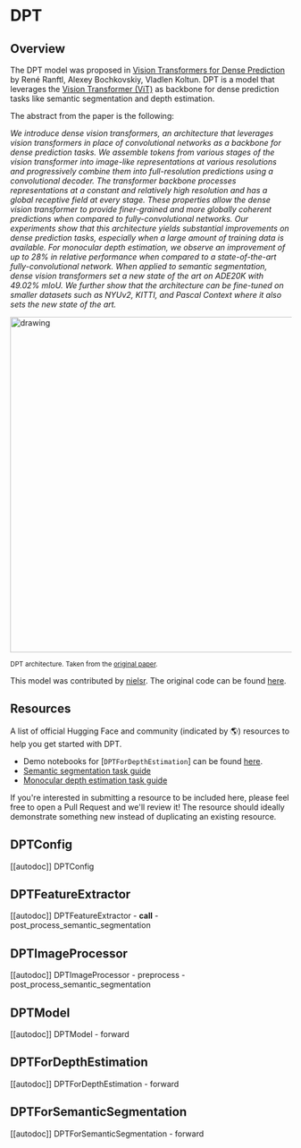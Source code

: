 <!--Copyright 2022 The HuggingFace Team. All rights reserved.

Licensed under the Apache License, Version 2.0 (the "License"); you may not use this file except in compliance with
the License. You may obtain a copy of the License at

http://www.apache.org/licenses/LICENSE-2.0

Unless required by applicable law or agreed to in writing, software distributed under the License is distributed on
an "AS IS" BASIS, WITHOUT WARRANTIES OR CONDITIONS OF ANY KIND, either express or implied. See the License for the
specific language governing permissions and limitations under the License.
-->

# DPT

## Overview

The DPT model was proposed in [Vision Transformers for Dense Prediction](https://arxiv.org/abs/2103.13413) by René Ranftl, Alexey Bochkovskiy, Vladlen Koltun.
DPT is a model that leverages the [Vision Transformer (ViT)](vit) as backbone for dense prediction tasks like semantic segmentation and depth estimation.

The abstract from the paper is the following:

*We introduce dense vision transformers, an architecture that leverages vision transformers in place of convolutional networks as a backbone for dense prediction tasks. We assemble tokens from various stages of the vision transformer into image-like representations at various resolutions and progressively combine them into full-resolution predictions using a convolutional decoder. The transformer backbone processes representations at a constant and relatively high resolution and has a global receptive field at every stage. These properties allow the dense vision transformer to provide finer-grained and more globally coherent predictions when compared to fully-convolutional networks. Our experiments show that this architecture yields substantial improvements on dense prediction tasks, especially when a large amount of training data is available. For monocular depth estimation, we observe an improvement of up to 28% in relative performance when compared to a state-of-the-art fully-convolutional network. When applied to semantic segmentation, dense vision transformers set a new state of the art on ADE20K with 49.02% mIoU. We further show that the architecture can be fine-tuned on smaller datasets such as NYUv2, KITTI, and Pascal Context where it also sets the new state of the art.*

<img src="https://huggingface.co/datasets/huggingface/documentation-images/resolve/main/dpt_architecture.jpg"
alt="drawing" width="600"/>

<small> DPT architecture. Taken from the <a href="https://arxiv.org/abs/2103.13413" target="_blank">original paper</a>. </small>

This model was contributed by [nielsr](https://huggingface.co/nielsr). The original code can be found [here](https://github.com/isl-org/DPT).

## Resources

A list of official Hugging Face and community (indicated by 🌎) resources to help you get started with DPT.

- Demo notebooks for [`DPTForDepthEstimation`] can be found [here](https://github.com/NielsRogge/Transformers-Tutorials/tree/master/DPT).
- [Semantic segmentation task guide](../tasks/semantic_segmentation)
- [Monocular depth estimation task guide](../tasks/monocular_depth_estimation)

If you're interested in submitting a resource to be included here, please feel free to open a Pull Request and we'll review it! The resource should ideally demonstrate something new instead of duplicating an existing resource.

## DPTConfig

[[autodoc]] DPTConfig

## DPTFeatureExtractor

[[autodoc]] DPTFeatureExtractor
    - __call__
    - post_process_semantic_segmentation

## DPTImageProcessor

[[autodoc]] DPTImageProcessor
    - preprocess
    - post_process_semantic_segmentation

## DPTModel

[[autodoc]] DPTModel
    - forward

## DPTForDepthEstimation

[[autodoc]] DPTForDepthEstimation
    - forward

## DPTForSemanticSegmentation

[[autodoc]] DPTForSemanticSegmentation
    - forward
